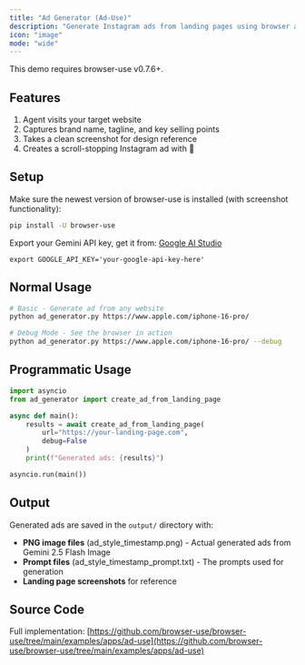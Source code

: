 ```yaml
---
title: "Ad Generator (Ad-Use)"
description: "Generate Instagram ads from landing pages using browser agents and Google's Nano Banana 🍌."
icon: "image"
mode: "wide"
---
```


<Note>
This demo requires browser-use v0.7.6+.
</Note>

## Features

1. Agent visits your target website
2. Captures brand name, tagline, and key selling points
3. Takes a clean screenshot for design reference
4. Creates a scroll-stopping Instagram ad with 🍌

## Setup

Make sure the newest version of browser-use is installed (with screenshot functionality):
```bash
pip install -U browser-use
```

Export your Gemini API key, get it from: [Google AI Studio](https://makersuite.google.com/app/apikey) 
```
export GOOGLE_API_KEY='your-google-api-key-here'
```

## Normal Usage

```bash
# Basic - Generate ad from any website
python ad_generator.py https://www.apple.com/iphone-16-pro/

# Debug Mode - See the browser in action
python ad_generator.py https://www.apple.com/iphone-16-pro/ --debug
```

## Programmatic Usage
```python
import asyncio
from ad_generator import create_ad_from_landing_page

async def main():
    results = await create_ad_from_landing_page(
        url="https://your-landing-page.com",
        debug=False
    )
    print(f"Generated ads: {results}")

asyncio.run(main())
```

## Output

Generated ads are saved in the `output/` directory with:
- **PNG image files** (ad_style_timestamp.png) - Actual generated ads from Gemini 2.5 Flash Image
- **Prompt files** (ad_style_timestamp_prompt.txt) - The prompts used for generation  
- **Landing page screenshots** for reference

## Source Code

Full implementation: [https://github.com/browser-use/browser-use/tree/main/examples/apps/ad-use](https://github.com/browser-use/browser-use/tree/main/examples/apps/ad-use)
